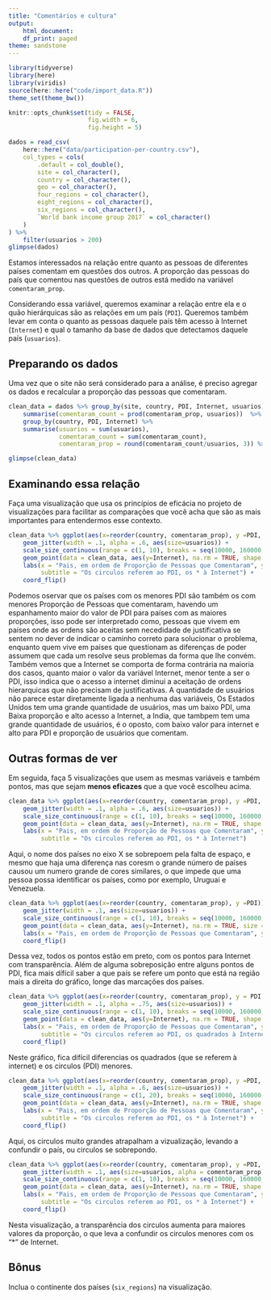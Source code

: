 ```yaml
---
title: "Comentários e cultura"
output:
    html_document:
    df_print: paged
theme: sandstone
---
```


```r
library(tidyverse)
library(here)
library(viridis)
source(here::here("code/import_data.R"))
theme_set(theme_bw())

knitr::opts_chunk$set(tidy = FALSE,
                      fig.width = 6,
                      fig.height = 5)
```

```r
dados = read_csv(
    here::here("data/participation-per-country.csv"),
    col_types = cols(
        .default = col_double(),
        site = col_character(),
        country = col_character(),
        geo = col_character(),
        four_regions = col_character(),
        eight_regions = col_character(),
        six_regions = col_character(),
        `World bank income group 2017` = col_character()
    )
) %>% 
    filter(usuarios > 200)
glimpse(dados)
```

Estamos interessados na relação entre quanto as pessoas de diferentes países comentam em questões dos outros. A proporção das pessoas do país que comentou nas questões de outros está medido na variável `comentaram_prop`. 

Considerando essa variável, queremos examinar a relação entre ela e o quão hierárquicas são as relações em um país (`PDI`). Queremos também levar em conta o quanto as pessoas daquele país têm acesso à Internet (`Internet`) e qual o tamanho da base de dados que detectamos daquele país (`usuarios`).

## Preparando os dados

Uma vez que o site não será considerado para a análise, é preciso agregar os dados e recalcular a proporção das pessoas que comentaram.

``` r
clean_data = dados %>% group_by(site, country, PDI, Internet, usuarios) %>%
    summarise(comentaram_count = prod(comentaram_prop, usuarios))  %>%
    group_by(country, PDI, Internet) %>%
    summarise(usuarios = sum(usuarios),
              comentaram_count = sum(comentaram_count),
              comentaram_prop = round(comentaram_count/usuarios, 3)) %>% ungroup()

glimpse(clean_data)
```

## Examinando essa relação

Faça uma visualização que usa os princípios de eficácia no projeto de visualizações para facilitar as comparações que você acha que são as mais importantes para entendermos esse contexto. 

``` r
clean_data %>% ggplot(aes(x=reorder(country, comentaram_prop), y =PDI, color = country)) +
    geom_jitter(width = .1, alpha = .6, aes(size=usuarios)) +
    scale_size_continuous(range = c(1, 10), breaks = seq(10000, 160000, 30000)) + 
    geom_point(data = clean_data, aes(y=Internet), na.rm = TRUE, shape = 8, size = 2, alpha = .25) +
    labs(x = "Pais, em ordem de Proporção de Pessoas que Comentaram", y="PDI/Internet", color = "Pais", size = "Quantidade de usuários",
         subtitle = "Os circulos referem ao PDI, os * à Internet") + 
    coord_flip()
```

Podemos oservar que os países com os menores PDI são também os com menores Proporção de Pessoas que comentaram, havendo um espanhamento maior do valor de PDI para países com as maiores proporções, isso pode ser interpretado como, pessoas que vivem em países onde as ordens são aceitas sem necedidade de justificativa se sentem no dever de indicar o caminho correto para solucionar o problema, enquanto quem vive em paises que questionam as diferenças de poder assumem que cada um resolve seus problemas da forma que lhe convém. Também vemos que a Internet se comporta de forma contrária na maioria dos casos, quanto maior o valor da variável Internet, menor tente a ser o PDI, isso indica que o acesso a internet diminui a aceitação de ordens hierarquicas que não precisam de justificativas. A quantidade de usuários não parece estar diretamente ligada a nenhuma das variáveis, Os Estados Unidos tem uma grande quantidade de usuários, mas um baixo PDI, uma Baixa proporção e alto acesso a Internet, a India, que tambpem tem uma grande quantidade de usuários, é o oposto, com baixo valor para internet e alto para PDI e proporção de usuários que comentam.

## Outras formas de ver

Em seguida, faça 5 visualizações que usem as mesmas variáveis e também pontos, mas que sejam **menos eficazes** que a que você escolheu acima. 

``` r
clean_data %>% ggplot(aes(x=reorder(country, comentaram_prop), y =PDI, color = country)) +
    geom_jitter(width = .1, alpha = .6, aes(size=usuarios)) +
    scale_size_continuous(range = c(1, 10), breaks = seq(10000, 160000, 30000)) + 
    geom_point(data = clean_data, aes(y=Internet), na.rm = TRUE, shape = 8, size = 2, alpha = .25) +
    labs(x = "Pais, em ordem de Proporção de Pessoas que Comentaram", y="PDI/Internet", color = "Pais", size = "Quantidade de usuários",
         subtitle = "Os circulos referem ao PDI, os * à Internet")
```

Aqui, o nome dos países no eixo X se sobrepoem pela falta de espaço, e mesmo que haja uma diferença nas coresm o grande número de países causou um numero grande de cores similares, o que impede que uma pessoa possa identificar os países, como por exemplo, Uruguai e Venezuela.

``` r
clean_data %>% ggplot(aes(x=reorder(country, comentaram_prop), y =PDI)) +
    geom_jitter(width = .1, aes(size=usuarios)) +
    scale_size_continuous(range = c(1, 10), breaks = seq(10000, 160000, 30000)) + 
    geom_point(data = clean_data, aes(y=Internet), na.rm = TRUE, size = 2, alpha = .25) +
    labs(x = "Pais, em ordem de Proporção de Pessoas que Comentaram", y="PDI/Internet", color = "Pais", size = "Quantidade de usuários") + 
    coord_flip()
```

Dessa vez, todos os pontos estão em preto, com os pontos para Internet com transparência. Além de alguma sobreposição entre alguns pontos de PDI, fica mais dífícil saber a que país se refere um ponto que está na região mais a direita do gráfico, longe das marcações dos países.

``` r
clean_data %>% ggplot(aes(x=reorder(country, comentaram_prop), y = PDI, color = country)) +
    geom_jitter(width = .1, alpha = .75, aes(size=usuarios)) +
    scale_size_continuous(range = c(1, 10), breaks = seq(10000, 160000, 30000)) + 
    geom_point(data = clean_data, aes(y=Internet), na.rm = TRUE, shape = 15) +
    labs(x = "Pais, em ordem de Proporção de Pessoas que Comentaram", y="PDI/Internet", color = "Pais", size = "Quantidade de usuários",
         subtitle = "Os circulos referem ao PDI, os quadrados à Internet") + 
    coord_flip()
```

Neste gráfico, fica difícil diferencias os quadrados (que se referem à internet) e os circulos (PDI) menores.

``` r
clean_data %>% ggplot(aes(x=reorder(country, comentaram_prop), y =PDI, color = country)) +
    geom_jitter(width = .1, alpha = .6, aes(size=usuarios)) +
    scale_size_continuous(range = c(1, 20), breaks = seq(10000, 160000, 50000)) + 
    geom_point(data = clean_data, aes(y=Internet), na.rm = TRUE, shape = 8, size = 2, alpha = .25) +
    labs(x = "Pais, em ordem de Proporção de Pessoas que Comentaram", y="PDI/Internet", color = "Pais", size = "Quantidade de usuários",
         subtitle = "Os circulos referem ao PDI, os * à Internet") + 
    coord_flip()
```

Aqui, os circulos muito grandes atrapalham a vizualização, levando a confundir o país, ou circulos se sobrepondo.

``` r
clean_data %>% ggplot(aes(x=reorder(country, comentaram_prop), y =PDI, color = country)) +
    geom_jitter(width = .1, aes(size=usuarios, alpha = comentaram_prop)) +
    scale_size_continuous(range = c(1, 10), breaks = seq(10000, 160000, 30000)) + 
    geom_point(data = clean_data, aes(y=Internet), na.rm = TRUE, shape = 8, size = 2, alpha = .25) +
    labs(x = "Pais, em ordem de Proporção de Pessoas que Comentaram", y="PDI/Internet", color = "Pais", size = "Quantidade de usuários",
         subtitle = "Os circulos referem ao PDI, os * à Internet") + 
    coord_flip()
```

Nesta visualização, a transparência dos circulos aumenta para maiores valores da proporção, o que leva a confundir os circulos menores com os "*" de Internet.

## Bônus

Inclua o continente dos países (`six_regions`) na visualização.

